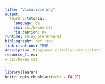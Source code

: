 ```yaml
---
title: "Visualisierung"
output:
  learnr::tutorial:
    language: de
    css: css/boxes.css
    fig_caption: no
runtime: shiny_prerendered
bibliography: ref.json
link-citations: TRUE
description: Diagramme erstellen mit ggplot2
resource_files:
- css/boxes.css
---
```


```r
library(learnr)
knitr::opts_chunk$set(echo = FALSE)
```
